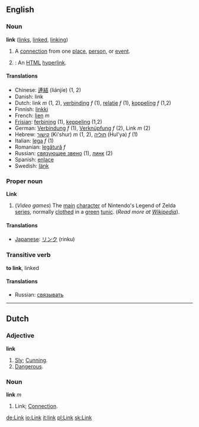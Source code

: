 ==English==

===Noun===
'''link'''  ([[links]], [[linked]], [[linking]])
# A [[connection]] from one [[place]], [[person]], or [[event]].
#{{cattag|computing}}: An [[HTML]] [[hyperlink]].

====Translations====
*Chinese: [[連結]] (liánjíe) (1, 2)
*Danish: link
*Dutch: link ''m'' (1, 2), [[verbinding]] ''f'' (1), [[relatie]] ''f'' (1), [[koppeling]] ''f'' (1,2)
*Finnish: [[linkki]]
*French: [[lien]] ''m''
*[[Frisian]]: [[ferbining]] (1), [[keppeling]] (1,2)
*German: [[Verbindung]] ''f'' (1), [[Verknüpfung]] ''f'' (2), Link ''m'' (2)
*Hebrew: [[קישור]] (Ki'shur) ''m'' (1, 2), [[חוליה]] (Hul'ya) ''f'' (1)
*Italian: [[lega]] ''f'' (1)
*Romanian: [[legătură]] ''f''
*Russian: [[связующее звено]] (1), [[линк]] (2)
*Spanish: [[enlace]]
*Swedish: [[länk]]

===Proper noun===
'''Link'''
# (''Video games'') The [[main]] [[character]] of Nintendo's Legend of Zelda [[series]], normally [[cloth]]ed in a [[green]] [[tunic]]. (''Read more at [[w:Link_%28Legend_of_Zelda%29|Wikipedia]]'').

====Translations====
*[[Japanese]]: [[リンク]] (rinku)

===Transitive verb===
'''to link''', linked
====Translations====
*Russian: [[связывать]]

----

==Dutch==

===Adjective===
'''link'''
# [[Sly]]; [[Cunning]].
# [[Dangerous]].

===Noun===
'''link''' ''m''
# Link; [[Connection]].

[[de:Link]]
[[io:Link]]
[[it:link]]
[[pl:Link]]
[[sk:Link]]